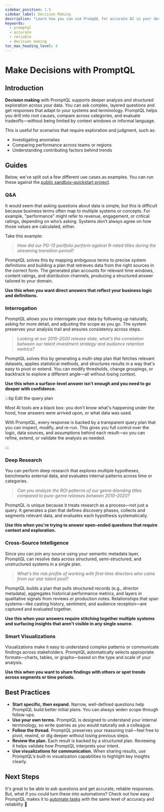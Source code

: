```yaml
---
sidebar_position: 1.5
sidebar_label: Decision Making
description: "Learn how you can use PrompQL for accurate AI in your decision-making processes."
keywords:
  - promptql
  - accurate
  - reliable
  - decision making
toc_max_heading_level: 4
---
```



# Make Decisions with PromptQL

## Introduction

**Decision making** with PromptQL supports deeper analysis and structured exploration across your data. You can ask
complex, layered questions and get responses that adapt to your systems and terminology. PromptQL helps you drill into
root causes, compare across categories, and evaluate tradeoffs—without being limited by context windows or informal
language.

This is useful for scenarios that require exploration and judgment, such as:

- Investigating anomalies
- Comparing performance across teams or regions
- Understanding contributing factors behind trends

## Guides

Below, we've split out a few different use cases as examples. You can run these against the
[public sandbox-quickstart project](#).

### Q&A

It would seem that asking questions about data is simple, but this is difficult because business terms often map to
multiple systems or concepts. For example, "performance" might refer to revenue, engagement, or critical ratings,
depending on who’s asking. Systems don’t always agree on how those values are calculated, either.

Take this example:

> _How did our PG-13 portfolio perform against R-rated titles during the streaming transition period?_

PromptQL solves this by mapping ambiguous terms to precise system definitions and building a plan that retrieves data
from the right sources in the correct form. The generated plan accounts for relevant time windows, content ratings, and
distribution channels, producing a structured answer tailored to your domain.

<Thumbnail src="/img/get-started/playground-dm-streaming-results.png" alt="Details of a deployed automation." />

**Use this when you want direct answers that reflect your business logic and definitions.**

### Interrogation

PromptQL allows you to interrogate your data by following up naturally, asking for more detail, and adjusting the scope
as you go. The system preserves your analysis trail and ensures consistency across steps.

> _Looking at our 2015–2020 release slate, what's the correlation between our talent investment strategy and audience
> retention metrics?_

PromptQL solves this by generating a multi-step plan that fetches relevant datasets, applies statistical methods, and
structures results in a way that's easy to pivot or extend. You can modify thresholds, change groupings, or backtrack to
explore a different angle—all without losing context.

<Thumbnail src="/img/get-started/playground-interrogation.png" alt="Details of a deployed automation." />

**Use this when a surface-level answer isn't enough and you need to go deeper with confidence.**

:::tip Edit the query plan

Most AI tools are a black box: you don't know what's happening under the hood, how answers were arrived upon, or what
data was used.

With PromptQL, every response is backed by a transparent query plan that you can inspect, modify, and re-run. This gives
you full control over the logic, data sources, and assumptions behind each result—so you can refine, extend, or validate
the analysis as needed.

:::

### Deep Research

You can perform deep research that explores multiple hypotheses, benchmarks external data, and evaluates internal
patterns across time or categories.

> _Can you analyze the ROI patterns of our genre-blending titles compared to pure-genre releases between 2010–2020?_

PromptQL is unique because it treats research as a process—not just a query. It generates a plan that defines discovery
phases, collects and segments relevant data, and evaluates each hypothesis systematically.

<Thumbnail src="/img/get-started/playground-deep-research.png" alt="Details of a deployed automation." />

**Use this when you're trying to answer open-ended questions that require context and exploration.**

### Cross-Source Intelligence

Since you can join any source using your semantic metadata layer, PromptQL can resolve data across structured,
semi-structured, and unstructured systems in a single plan.

> _What's the risk profile of working with first-time directors who came from our star talent pool?_

PromptQL builds a plan that pulls structured records (e.g., director metadata), aggregates historical performance
metrics, and layers in qualitative signals from reviews or production notes. Relationships that span systems—like
casting history, sentiment, and audience reception—are captured and evaluated together.

<Thumbnail src="/img/get-started/playground-cross-source.png" alt="Details of a deployed automation." />

**Use this when your answers require stitching together multiple systems and surfacing insights that aren't visible in
any single source.**

### Smart Visualizations

Visualizations make it easy to understand complex patterns or communicate findings across stakeholders. PromptQL
automatically selects appropriate formats—charts, tables, or graphs—based on the type and scale of your analysis.

<Thumbnail src="/img/get-started/playground-visualization-rosling.png" alt="Details of a deployed automation." />

**Use this when you want to share findings with others or spot trends across segments or time periods.**

## Best Practices

- **Start specific, then expand.** Narrow, well-defined questions help PromptQL build better initial plans. You can
  always widen scope through follow-ups.
- **Use your own terms.** PromptQL is designed to understand your internal terminology, so write queries as you would
  naturally ask a colleague.
- **Follow the thread.** PromptQL preserves your reasoning trail—feel free to pivot, rewind, or dig deeper without
  losing previous steps.
- **Review the plan.** Each result is backed by a structured plan. Reviewing it helps validate how PromptQL interprets
  your intent.
- **Use visualizations for communication.** When sharing results, use PromptQL’s built-in visualization capabilities to
  highlight key insights clearly.

## Next Steps

It's great to be able to ask questions and get accurate, reliable responses. But, what if you could turn these into
automations? Check out how easy PromptQL makes it to [automate tasks](/automation.mdx) with the same level of accuracy
and reliability 🚀
